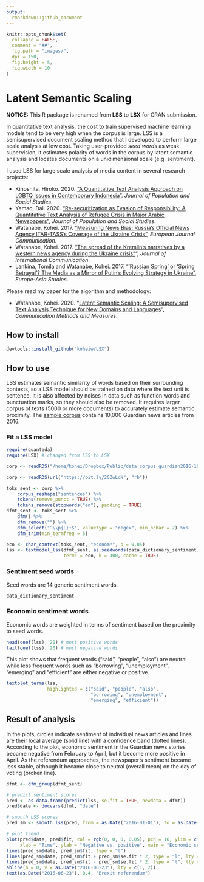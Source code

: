 ```yaml
---
output: 
  rmarkdown::github_document
---
```


```r
knitr::opts_chunk$set(
  collapse = FALSE,
  comment = "##",
  fig.path = "images/",
  dpi = 150,
  fig.height = 5,
  fig.width = 10
)
```

# Latent Semantic Scaling

**NOTICE:** This R package is renamed from **LSS** to **LSX** for CRAN submission.

In quantitative text analysis, the cost to train supervised machine learning models tend to be very high when the corpus is large. LSS is a semisupervised document scaling method that I developed to perform large scale analysis at low cost. Taking user-provided *seed words* as weak supervision, it estimates polarity of words in the corpus by latent semantic analysis and locates documents on a unidimensional scale (e.g. sentiment). 

I used LSS for large scale analysis of media content in several research projects:

- Kinoshita, Hiroko. 2020. ["A Quantitative Text Analysis Approach on LGBTQ Issues in Contemporary Indonesia"](https://so03.tci-thaijo.org/index.php/jpss/article/view/241133). *Journal of Population and Social Studies*.
- Yamao, Dai. 2020. ["Re-securitization as Evasion of Responsibility: A Quantitative Text Analysis of Refugee Crisis in Major Arabic Newspapers"](https://so03.tci-thaijo.org/index.php/jpss/article/view/241130), *Journal of Population and Social Studies*.
- Watanabe, Kohei. 2017. ["Measuring News Bias: Russia's Official News Agency ITAR-TASS’s Coverage of the Ukraine Crisis"](http://journals.sagepub.com/eprint/TBc9miIc89njZvY3gyAt/full), *European Journal Communication*.
- Watanabe, Kohei. 2017. ["The spread of the Kremlin's narratives by a western news agency during the Ukraine crisis"](http://www.tandfonline.com/eprint/h2IHsz2YKce6uJeeCmcd/full)", *Journal of International Communication*.
- Lankina, Tomila and Watanabe, Kohei. 2017. ["'Russian Spring' or 'Spring Betrayal'? The Media as a Mirror of Putin’s Evolving Strategy in Ukraine"](http://www.tandfonline.com/eprint/tWik7KDfsZv8C2KeNkI5/full), *Europe-Asia Studies*.

Please read my paper for the algorithm and methodology:

- Watanabe, Kohei. 2020. "[Latent Semantic Scaling: A Semisupervised Text Analysis Technique for New Domains and Languages](https://www.tandfonline.com/doi/full/10.1080/19312458.2020.1832976)", *Communication Methods and Measures*.


## How to install

```r
devtools::install_github("koheiw/LSX")
```

## How to use

LSS estimates semantic similarity of words based on their surrounding contexts, so a LSS model should be trained on data where the text unit is sentence. It is also affected by noises in data such as function words and punctuation marks, so they should also be removed. It requires larger corpus of texts (5000 or more documents) to accurately estimate semantic proximity. The [sample corpus](https://bit.ly/2GZwLcN) contains 10,000 Guardian news articles from 2016.

### Fit a LSS model

```r
require(quanteda)
require(LSX) # changed from LSS to LSX
```

```r
corp <- readRDS("/home/kohei/Dropbox/Public/data_corpus_guardian2016-10k.rds")
```

```r
corp <- readRDS(url("https://bit.ly/2GZwLcN", "rb"))
```

```r
toks_sent <- corp %>% 
    corpus_reshape("sentences") %>% 
    tokens(remove_punct = TRUE) %>% 
    tokens_remove(stopwords("en"), padding = TRUE)
dfmt_sent <- toks_sent %>% 
    dfm() %>%
    dfm_remove("") %>% 
    dfm_select("^\\p{L}+$", valuetype = "regex", min_nchar = 2) %>% 
    dfm_trim(min_termfreq = 5)

eco <- char_context(toks_sent, "econom*", p = 0.05)
lss <- textmodel_lss(dfmt_sent, as.seedwords(data_dictionary_sentiment),
                     terms = eco, k = 300, cache = TRUE)
```

### Sentiment seed words

Seed words are 14 generic sentiment words.

```r
data_dictionary_sentiment
```

### Economic sentiment words

Economic words are weighted in terms of sentiment based on the proximity to seed words.

```r
head(coef(lss), 20) # most positive words
tail(coef(lss), 20) # most negative words
```

This plot shows that frequent words ("said", "people", "also") are neutral while less frequent words such as "borrowing", "unemployment", "emerging" and "efficient" are  either negative or positive.

```r
textplot_terms(lss, 
               highlighted = c("said", "people", "also",
                               "borrowing", "unemployment",
                               "emerging", "efficient"))
```

## Result of analysis

In the plots, circles indicate sentiment of individual news articles and lines are their local average (solid line) with a confidence band (dotted lines). According to the plot, economic sentiment in the Guardian news stories became negative from February to April, but it become more positive in April. As the referendum approaches, the newspaper's sentiment became less stable, although it became close to neutral (overall mean) on the day of voting (broken line).

```r
dfmt <- dfm_group(dfmt_sent)

# predict sentiment scores
pred <- as.data.frame(predict(lss, se.fit = TRUE, newdata = dfmt))
pred$date <- docvars(dfmt, "date")

# smooth LSS scores
pred_sm <- smooth_lss(pred, from = as.Date("2016-01-01"), to = as.Date("2016-12-31"))

# plot trend
plot(pred$date, pred$fit, col = rgb(0, 0, 0, 0.05), pch = 16, ylim = c(-0.5, 0.5),
     xlab = "Time", ylab = "Negative vs. positive", main = "Economic sentiment in the Guardian")
lines(pred_sm$date, pred_sm$fit, type = "l")
lines(pred_sm$date, pred_sm$fit + pred_sm$se.fit * 2, type = "l", lty = 3)
lines(pred_sm$date, pred_sm$fit - pred_sm$se.fit * 2, type = "l", lty = 3)
abline(h = 0, v = as.Date("2016-06-23"), lty = c(1, 2))
text(as.Date("2016-06-23"), 0.4, "Brexit referendum")
```

